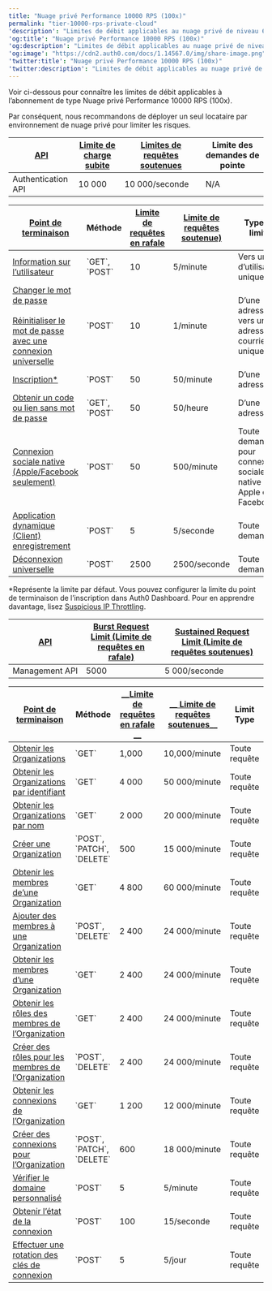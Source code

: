 ---
title: "Nuage privé Performance 10000 RPS (100x)"
permalink: "tier-10000-rps-private-cloud"
'description': "Limites de débit applicables au nuage privé de niveau 6000 RPS"
'og:title': "Nuage privé Performance 10000 RPS (100x)"
'og:description': "Limites de débit applicables au nuage privé de niveau 6000 RPS"
'og:image': "https://cdn2.auth0.com/docs/1.14567.0/img/share-image.png"
'twitter:title': "Nuage privé Performance 10000 RPS (100x)"
'twitter:description': "Limites de débit applicables au nuage privé de niveau 6000 RPS"
---

Voir ci-dessous pour connaître les limites de débit applicables à l’abonnement de type Nuage privé Performance 10000 RPS (100x).

Par conséquent, nous recommandons de déployer un seul locataire par environnement de nuage privé pour limiter les risques.



<Accordion title="Authentication API Limites anti-attaques pour Authentication API et les points de terminaison d’API dans le type d’abonnement Performance nuage privé 10 000 rps">

<table class="table"><thead>
<tr>
<th><a href="/docs/fr-ca/troubleshoot/customer-support/operational-policies/rate-limit-policy#api-rate-limits">API</a></th>
<th><a href="/docs/fr-ca/troubleshoot/customer-support/operational-policies/rate-limit-policy#rate-limit-algorithm">Limite de charge subite</a></th>
<th><a href="/docs/fr-ca/troubleshoot/customer-support/operational-policies/rate-limit-policy#rate-limit-algorithm">Limites de requêtes soutenues</a></th>
<th>Limite des demandes de pointe</th>
</tr>
</thead>
<tbody>
<tr>
<td>Authentication API</td>
<td>10 000</td>
<td>10 000/seconde</td>
<td>N/A</td>
</tr>
</tbody>
</table>

<table class="table"><thead>
<tr>
<th><a href="/docs/fr-ca/api/authentication#introduction">Point de terminaison</a></th>
<th>Méthode</th>
<th><a href="/docs/fr-ca/troubleshoot/customer-support/operational-policies/rate-limit-policy#rate-limit-algorithm">Limite de requêtes en rafale</a></th>
<th><a href="/docs/fr-ca/troubleshoot/customer-support/operational-policies/rate-limit-policy#rate-limit-algorithm">Limite de requêtes soutenue)</a></th>
<th>Type de limite</th>
</tr>
</thead>
<tbody>
<tr>
<td><a href="https://auth0.com/docs/api/authentication#get-user-info">Information sur l’utilisateur</a></td>
<td>`GET`, `POST`</td>
<td>10</td>
<td>5/minute</td>
<td>Vers un ID d’utilisateur unique</td>
</tr>
<tr>
<td><a href="https://auth0.com/docs/api/authentication#change-password">Changer le mot de passe</a> <br/><br/> <a href="https://auth0.com/docs/authenticate/database-connections/password-change#universal-login-page">Réinitialiser le mot de passe avec une connexion universelle</a></td>
<td>`POST`</td>
<td>10</td>
<td>1/minute</td>
<td>D’une adresse IP vers une adresse courriel unique</td>
</tr>
<tr>
<td><a href="https://auth0.com/docs/api/authentication#signup">Inscription* </a></td>
<td>`POST`</td>
<td>50</td>
<td>50/minute</td>
<td>D’une adresse IP</td>
</tr>
<tr>
<td><a href="https://auth0.com/docs/api/authentication#passwordless">Obtenir un code ou lien sans mot de passe</a></td>
<td>`GET`, `POST`</td>
<td>50</td>
<td>50/heure</td>
<td>D’une adresse IP</td>
</tr>
<tr>
<td><a href="https://auth0.com/docs/api/authentication#verify-with-one-time-password-otp-">Connexion sociale native (Apple/Facebook seulement)</a></td>
<td>`POST`</td>
<td>50</td>
<td>500/minute</td>
<td>Toute demande pour connexion sociale native Apple ou Facebook</td>
</tr>
<tr>
<td><a href="https://auth0.com/docs/api/authentication#dynamic-application-client-registration">Application dynamique (Client) enregistrement</a></td>
<td>`POST`</td>
<td>5</td>
<td>5/seconde</td>
<td>Toute demande</td>
</tr>
<tr>
<td><a href="https://auth0.com/docs/api/authentication#global-token-revocation">Déconnexion universelle</a></td>
<td>`POST`</td>
<td>2500</td>
<td>2500/seconde</td>
<td>Toute demande</td>
</tr>
</tbody>
</table>

\*Représente la limite par défaut. Vous pouvez configurer la limite du point de terminaison de l’inscription dans Auth0 Dashboard. Pour en apprendre davantage, lisez [Suspicious IP Throttling](https://www.auth0.com/docs/secure/attack-protection/suspicious-ip-throttling).

</Accordion>



<Accordion title="Management API Limites anti-attaques pour Management API, les points de terminaison d’API et les groupes de points de terminaison d’API dans le type d’abonnement Performance en nuage privé 10 000 RPS.">

<table class="table"><thead>
<tr>
<th><a href="/docs/fr-ca/troubleshoot/customer-support/operational-policies/rate-limit-policy#api-rate-limits">API</a></th>
<th><a href="/docs/fr-ca/troubleshoot/customer-support/operational-policies/rate-limit-policy#rate-limit-algorithm">Burst Request Limit (Limite de requêtes en rafale)</a></th>
<th><a href="/docs/fr-ca/troubleshoot/customer-support/operational-policies/rate-limit-policy#rate-limit-algorithm">Sustained Request Limit (Limite de requêtes soutenues)</a></th>
</tr>
</thead>
<tbody>
<tr>
<td>Management API</td>
<td>5000</td>
<td>5 000/seconde</td>
</tr>
</tbody>
</table>

<table class="table"><thead>
<tr>
<th><a href="/docs/fr-ca/api/management/v2"><strong>Point de terminaison</strong></a></th>
<th><strong>Méthode</strong></th>
<th>
<a href="/docs/fr-ca/troubleshoot/customer-support/operational-policies/rate-limit-policy#rate-limit-algorithm">__Limite de requêtes en rafale __</a>
</th>
<th><a href="/docs/fr-ca/troubleshoot/customer-support/operational-policies/rate-limit-policy#rate-limit-algorithm">__ Limite de requêtes soutenues__</a></th>
<th><strong>Limit Type</strong></th>
</tr>
</thead>
<tbody>
<tr>
<td><a href="https://auth0.com/docs/api/management/v2/organizations/get-organizations">Obtenir les  Organizations</a></td>
<td>`GET`</td>
<td>1,000</td>
<td>10,000/minute</td>
<td>Toute requête</td>
</tr>
<tr>
<td><a href="https://auth0.com/docs/api/management/v2/organizations/get-organizations-by-id">Obtenir les Organizations par identifiant</a></td>
<td>`GET`</td>
<td>4 000</td>
<td>50 000/minute</td>
<td>Toute requête</td>
</tr>
<tr>
<td><a href="https://auth0.com/docs/api/management/v2/organizations/get-name-by-name">Obtenir les Organizations par nom</a></td>
<td>`GET`</td>
<td>2 000</td>
<td>20 000/minute</td>
<td>Toute requête</td>
</tr>
<tr>
<td><a href="https://auth0.com/docs/api/management/v2/organizations/post-organizations">Créer une Organization</a></td>
<td>`POST`, `PATCH`, `DELETE`</td>
<td>500</td>
<td>15 000/minute</td>
<td>Toute requête</td>
</tr>
<tr>
<td><a href="https://auth0.com/docs/api/management/v2/organizations/get-members">Obtenir les membres de’une Organization</a></td>
<td>`GET`</td>
<td>4 800</td>
<td>60 000/minute</td>
<td>Toute requête</td>
</tr>
<tr>
<td><a href="https://auth0.com/docs/api/management/v2/organizations/post-members">Ajouter des membres à une  Organization</a></td>
<td>`POST`, `DELETE`</td>
<td>2 400</td>
<td>24 000/minute</td>
<td>Toute requête</td>
</tr>
<tr>
<td><a href="https://auth0.com/docs/api/management/v2/organizations/get-members">Obtenir les membres d’une Organization</a></td>
<td>`GET`</td>
<td>2 400</td>
<td>24 000/minute</td>
<td>Toute requête</td>
</tr>
<tr>
<td><a href="https://auth0.com/docs/api/management/v2/organizations/get-organization-member-roles">Obtenir les rôles des membres de l’Organization</a></td>
<td>`GET`</td>
<td>2 400</td>
<td>24 000/minute</td>
<td>Toute requête</td>
</tr>
<tr>
<td><a href="https://auth0.com/docs/api/management/v2/organizations/post-organization-member-roles">Créer des rôles pour les membres de l’Organization</a></td>
<td>`POST`, `DELETE`</td>
<td>2 400</td>
<td>24 000/minute</td>
<td>Toute requête</td>
</tr>
<tr>
<td><a href="https://auth0.com/docs/api/management/v2/organizations/get-enabled-connections">Obtenir les connexions de l’Organization</a></td>
<td>`GET`</td>
<td>1 200</td>
<td>12 000/minute</td>
<td>Toute requête</td>
</tr>
<tr>
<td><a href="https://auth0.com/docs/api/management/v2/organizations/post-enabled-connections">Créer des connexions pour l’Organization</a></td>
<td>`POST`, `PATCH`, `DELETE`</td>
<td>600</td>
<td>18 000/minute</td>
<td>Toute requête</td>
</tr>
<tr>
<td><a href="https://auth0.com/docs/api/management/v2/custom-domains/post-verify">Vérifier le domaine personnalisé</a></td>
<td>`POST`</td>
<td>5</td>
<td>5/minute</td>
<td>Toute requête</td>
</tr>
<tr>
<td><a href="https://auth0.com/docs/api/management/v2/connections/get-status">Obtenir l’état de la connexion</a></td>
<td>`POST`</td>
<td>100</td>
<td>15/seconde</td>
<td>Toute requête</td>
</tr>
<tr>
<td><a href="https://auth0.com/docs/api/management/v2/keys/post-signing-keys">Effectuer une rotation des clés de connexion</a></td>
<td>`POST`</td>
<td>5</td>
<td>5/jour</td>
<td>Toute requête</td>
</tr>
</tbody>
</table>

</Accordion>

